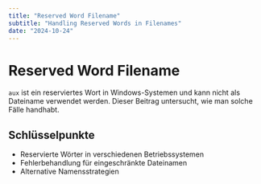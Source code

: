 ```yaml
---
title: "Reserved Word Filename"
subtitle: "Handling Reserved Words in Filenames"
date: "2024-10-24"
---
```


# Reserved Word Filename

`aux` ist ein reserviertes Wort in Windows-Systemen und kann nicht als Dateiname verwendet werden. Dieser Beitrag untersucht, wie man solche Fälle handhabt.

## Schlüsselpunkte

- Reservierte Wörter in verschiedenen Betriebssystemen
- Fehlerbehandlung für eingeschränkte Dateinamen
- Alternative Namensstrategien
